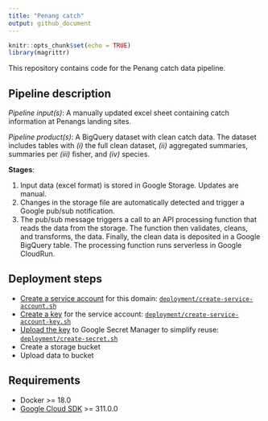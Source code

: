 ```yaml
---
title: "Penang catch"
output: github_document
---
```


```r
knitr::opts_chunk$set(echo = TRUE)
library(magrittr)
```

This repository contains code for the Penang catch data pipeline. 

## Pipeline description

*Pipeline input(s)*: A manually updated excel sheet containing catch information at Penangs landing sites.

*Pipeline product(s)*: A BigQuery dataset with clean catch data. The dataset includes tables with *(i)* the full clean dataset, *(ii)* aggregated summaries, summaries per *(iii)* fisher, and *(iv)* species.

**Stages**:

1. Input data (excel format) is stored in Google Storage. Updates are manual.
1. Changes in the storage file are automatically detected and trigger a Google pub/sub notification.
1. The pub/sub message triggers a call to an API processing function that reads the data from the storage. The function then validates, cleans, and transforms, the data. Finally, the clean data is deposited in a Google BigQuery table. The processing function runs serverless in Google CloudRun. 

## Deployment steps

- [Create a service account](https://cloud.google.com/iam/docs/creating-managing-service-accounts) for this domain: [`deployment/create-service-account.sh`](deployment/create-service-account.sh)
- [Create a key](https://cloud.google.com/iam/docs/creating-managing-service-account-keys) for the service account: [`deployment/create-service-account-key.sh`](deployment/create-service-account-key.sh)
- [Upload the key](https://cloud.google.com/secret-manager/docs/creating-and-accessing-secrets#secretmanager-create-secret-cli) to Google Secret Manager to simplify reuse: [`deployment/create-secret.sh`](deployment/create-secret.sh)
- Create a storage bucket
- Upload data to bucket

## Requirements

- Docker >= 18.0
- [Google Cloud SDK](https://cloud.google.com/sdk/docs/install) >= 311.0.0

